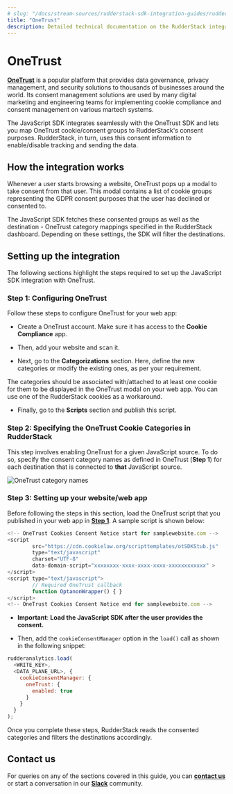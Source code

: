 ```yaml
---
# slug: "/docs/stream-sources/rudderstack-sdk-integration-guides/rudderstack-android-sdk/add-an-application-class-to-your-android-application"
title: "OneTrust"
description: Detailed technical documentation on the RudderStack integration with the OneTrust consent management platform.
---
```


# OneTrust

[**OneTrust**](https://www.onetrust.com/) is a popular platform that provides data governance, privacy management, and security solutions to thousands of businesses around the world. Its consent management solutions are used by many digital marketing and engineering teams for implementing cookie compliance and consent management on various martech systems.

The JavaScript SDK integrates seamlessly with the OneTrust SDK and lets you map OneTrust cookie/consent groups to RudderStack's consent purposes. RudderStack, in turn, uses this consent information to enable/disable tracking and sending the data.

## How the integration works

Whenever a user starts browsing a website, OneTrust pops up a modal to take consent from that user. This modal contains a list of cookie groups representing the GDPR consent purposes that the user has declined or consented to.

The JavaScript SDK fetches these consented groups as well as the destination - OneTrust category mappings specified in the RudderStack dashboard. Depending on these settings, the SDK will filter the destinations.

## Setting up the integration

The following sections highlight the steps required to set up the JavaScript SDK integration with OneTrust.

### Step 1: Configuring OneTrust

Follow these steps to configure OneTrust for your web app:

- Create a OneTrust account. Make sure it has access to the **Cookie Compliance** app.

- Then, add your website and scan it.

- Next, go to the **Categorizations** section. Here, define the new categories or modify the existing ones, as per your requirement.

<div class="infoBlock">
 
The categories should be associated with/attached to at least one cookie for them to be displayed in the OneTrust modal on your web app. You can use one of the RudderStack cookies as a workaround.
</div>

- Finally, go to the **Scripts** section and publish this script.

### Step 2: Specifying the OneTrust Cookie Categories in RudderStack

This step involves enabling OneTrust for a given JavaScript source. To do so, specify the consent category names as defined in OneTrust (**Step 1**) for each destination that is connected to **that** JavaScript source.

<img src="../../../../assets/event-stream-sources/onetrust-1.png" alt="OneTrust category names" />

### Step 3: Setting up your website/web app

Before following the steps in this section, load the OneTrust script that you published in your web app in [**Step 1**](). A sample script is shown below:

```javascript
<!-- OneTrust Cookies Consent Notice start for samplewebsite.com -->
<script
        src="https://cdn.cookielaw.org/scripttemplates/otSDKStub.js"
        type="text/javascript"
        charset="UTF-8"
        data-domain-script="xxxxxxxx-xxxx-xxxx-xxxx-xxxxxxxxxxxx" >
</script>
<script type="text/javascript">
        // Required OneTrust callback
        function OptanonWrapper() { }
</script>
<!-- OneTrust Cookies Consent Notice end for samplewebsite.com -->
```

- **Important**: **Load the JavaScript SDK after the user provides the consent.**

- Then, add the `cookieConsentManager` option in the `load()` call as shown in the following snippet:

```javascript
rudderanalytics.load(
  <WRITE_KEY>,
  <DATA_PLANE_URL>, {
    cookieConsentManager: {
      oneTrust: {
        enabled: true
      }
    }
  }
);
```

Once you complete these steps, RudderStack reads the consented categories and filters the destinations accordingly.

## Contact us

For queries on any of the sections covered in this guide, you can [**contact us**](mailto:%20docs@rudderstack.com) or start a conversation in our [**Slack**](https://rudderstack.com/join-rudderstack-slack-community) community.
